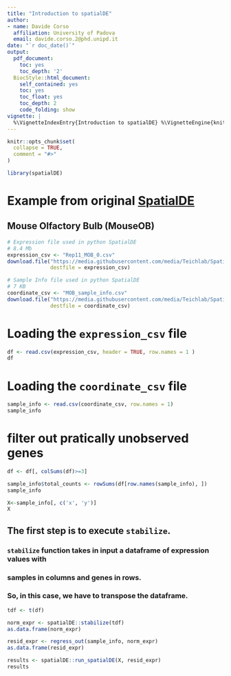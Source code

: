 ```yaml
---
title: "Introduction to spatialDE"
author:
- name: Davide Corso
  affiliation: University of Padova
  email: davide.corso.2@phd.unipd.it
date: "`r doc_date()`"
output:
  pdf_document:
    toc: yes
    toc_depth: '2'
  BiocStyle::html_document:
    self_contained: yes
    toc: yes
    toc_float: yes
    toc_depth: 2
    code_folding: show
vignette: |
  %\VignetteIndexEntry{Introduction to spatialDE} %\VignetteEngine{knitr::rmarkdown} %\VignetteEncoding{UTF-8}
---
```


```r
knitr::opts_chunk$set(
  collapse = TRUE,
  comment = "#>"
)
```

```r
library(spatialDE)
```

# Example from original [SpatialDE](https://github.com/Teichlab/SpatialDE)
## Mouse Olfactory Bulb (MouseOB)
```r
# Expression file used in python SpatialDE
# 8.4 Mb
expression_csv <- "Rep11_MOB_0.csv"
download.file("https://media.githubusercontent.com/media/Teichlab/SpatialDE/ad411d51e887575a34c90d3f12fd9c6844e35c9f/Analysis/MouseOB/data/Rep11_MOB_0.csv",
              destfile = expression_csv)

# Sample Info file used in python SpatialDE
# 7 KB
coordinate_csv <- "MOB_sample_info.csv"
download.file("https://media.githubusercontent.com/media/Teichlab/SpatialDE/ad411d51e887575a34c90d3f12fd9c6844e35c9f/Analysis/MouseOB/MOB_sample_info.csv",
              destfile = coordinate_csv)
```

# Loading the `expression_csv` file
```r
df <- read.csv(expression_csv, header = TRUE, row.names = 1 )
df
```

# Loading the `coordinate_csv` file
```r
sample_info <- read.csv(coordinate_csv, row.names = 1)
sample_info
```

# filter out pratically unobserved genes
```r
df <- df[, colSums(df)>=3]
```


```r
sample_info$total_counts <- rowSums(df[row.names(sample_info), ])
sample_info
```

```r
X<-sample_info[, c('x', 'y')]
X
```

## The first step is to execute `stabilize`.

### `stabilize` function takes in input a dataframe of expression values with 
### samples in columns and genes in rows. 
### So, in this case, we have to transpose the dataframe.
```r
tdf <- t(df)

norm_expr <- spatialDE::stabilize(tdf)
as.data.frame(norm_expr)
```

```r
resid_expr <- regress_out(sample_info, norm_expr)
as.data.frame(resid_expr)
```

```r
results <- spatialDE::run_spatialDE(X, resid_expr)
results
```

